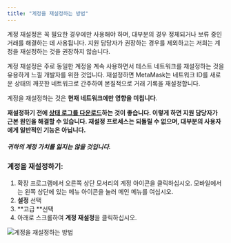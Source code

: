 ```yaml
---
title: "계정을 재설정하는 방법"
---
```


계정 재설정은 꼭 필요한 경우에만 사용해야 하며, 대부분의 경우 정체되거나 보류 중인 거래를 해결하는 데 사용됩니다. 지원 담당자가 권장하는 경우를 제외하고는 저희는 계정을 재설정하는 것을 권장하지 않습니다.

계정 재설정은 주로 동일한 계정을 계속 사용하면서 테스트 네트워크를 재설정하는 것을 유용하게 느낄 개발자를 위한 것입니다. 재설정하면 MetaMask는 네트워크 ID를 새로운 상태의 깨끗한 네트워크로 간주하여 본질적으로 거래 기록을 재설정합니다.

계정을 재설정하는 것은 **현재 네트워크에만 영향을 미칩니다**.

**재설정하기 전에 [상태 로그를 다운로드](/managing-my-wallet/using-metamask/how-to-download-state-logs)하는 것이 좋습니다. 이렇게 하면 지원 담당자가 근본 원인을 해결할 수 있습니다. 재설정 프로세스는 되돌릴 수 없으며, 대부분의 사용자에게 일반적인 기능은 아닙니다.**

#### **_귀하의 계정 가치를 잃지는 않을 것입니다._**

### 계정을 재설정하기:

1. 확장 프로그램에서 오른쪽 상단 모서리의 계정 아이콘을 클릭하십시오. 모바일에서는 왼쪽 상단에 있는 메뉴 아이콘을 눌러 메인 메뉴를 여십시오.
2. **설정** 선택
3. **고급 **선택
4. 아래로 스크롤하여 **계정 재설정**을 클릭하십시오.

<div class="center-container">
  <div class="img-medium">
    <img
      src={
        require("../../../../../../img/i18n/legacy/How_to_reset_an_account.gif")
          .default
      }
      alt="계정을 재설정하는 방법"
    />
  </div>
</div>
